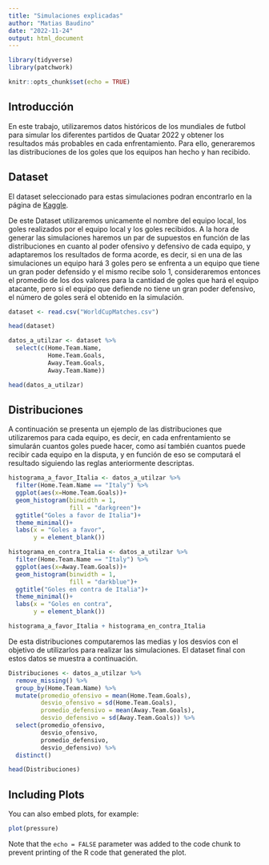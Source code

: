 ```yaml
---
title: "Simulaciones explicadas"
author: "Matias Baudino"
date: "2022-11-24"
output: html_document
---
```


```r

library(tidyverse)
library(patchwork)

knitr::opts_chunk$set(echo = TRUE)
```

## Introducción

En este trabajo, utilizaremos datos históricos de los mundiales de futbol para simular los diferentes partidos de Quatar 2022 y obtener los resultados más probables en cada enfrentamiento. Para ello, generaremos las distribuciones de los goles que los equipos han hecho y han recibido. 

## Dataset

El dataset seleccionado para estas simulaciones podran encontrarlo en la página de [Kaggle](https://www.kaggle.com/datasets/abecklas/fifa-world-cup).

De este Dataset utilizaremos unicamente el nombre del equipo local, los goles realizados por el equipo local y los goles recibidos. A la hora de generar las simulaciones haremos un par de supuestos en función de las distribuciones en cuanto al poder ofensivo y defensivo de cada equipo, y adaptaremos los resultados de forma acorde, es decir, si en una de las simulaciones un equipo hará 3 goles pero se enfrenta a un equipo que tiene un gran poder defensido y el mismo recibe solo 1, consideraremos entonces el promedio de los dos valores para la cantidad de goles que hará el equipo atacante, pero si el equipo que defiende no tiene un gran poder defensivo, el número de goles será el obtenido en la simulación.



```r

dataset <- read.csv("WorldCupMatches.csv")

head(dataset)

datos_a_utilzar <- dataset %>%
  select(c(Home.Team.Name, 
           Home.Team.Goals, 
           Away.Team.Goals, 
           Away.Team.Name))

head(datos_a_utilzar)

```


## Distribuciones

A continuación se presenta un ejemplo de las distribuciones que utilizaremos para cada equipo, es decir, en cada enfrentamiento se simularán cuantos goles puede hacer, como así también cuantos puede recibir cada equipo en la disputa, y en función de eso se computará el resultado siguiendo las reglas anteriormente descriptas.


```r

histograma_a_favor_Italia <- datos_a_utilzar %>%
  filter(Home.Team.Name == "Italy") %>%
  ggplot(aes(x=Home.Team.Goals))+
  geom_histogram(binwidth = 1,
                 fill = "darkgreen")+
  ggtitle("Goles a favor de Italia")+
  theme_minimal()+
  labs(x = "Goles a favor",
       y = element_blank())

histograma_en_contra_Italia <- datos_a_utilzar %>%
  filter(Home.Team.Name == "Italy") %>%
  ggplot(aes(x=Away.Team.Goals))+
  geom_histogram(binwidth = 1,
                 fill = "darkblue")+
  ggtitle("Goles en contra de Italia")+
  theme_minimal()+
  labs(x = "Goles en contra",
       y = element_blank())

histograma_a_favor_Italia + histograma_en_contra_Italia


```

De esta distribuciones computaremos las medias y los desvios con el objetivo de utilizarlos para realizar las simulaciones. El dataset final con estos datos se muestra a continuación.

```r

Distribuciones <- datos_a_utilzar %>%
  remove_missing() %>%
  group_by(Home.Team.Name) %>%
  mutate(promedio_ofensivo = mean(Home.Team.Goals),
         desvio_ofensivo = sd(Home.Team.Goals),
         promedio_defensivo = mean(Away.Team.Goals),
         desvio_defensivo = sd(Away.Team.Goals)) %>%
  select(promedio_ofensivo,
         desvio_ofensivo,
         promedio_defensivo,
         desvio_defensivo) %>%
  distinct()

head(Distribuciones)


```


## Including Plots

You can also embed plots, for example:

```r
plot(pressure)
```

Note that the `echo = FALSE` parameter was added to the code chunk to prevent printing of the R code that generated the plot.
